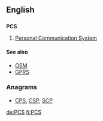 ==English==

==={{abbreviation}}===
'''PCS'''

# {{telecommunications}} [[Personal Communication System]]

====See also====
* [[GSM]]
* [[GPRS]]

===Anagrams===
* [[CPS#English|CPS]], [[CSP#English|CSP]], [[SCP#English|SCP]]
[[de:PCS]]
[[fi:PCS]]